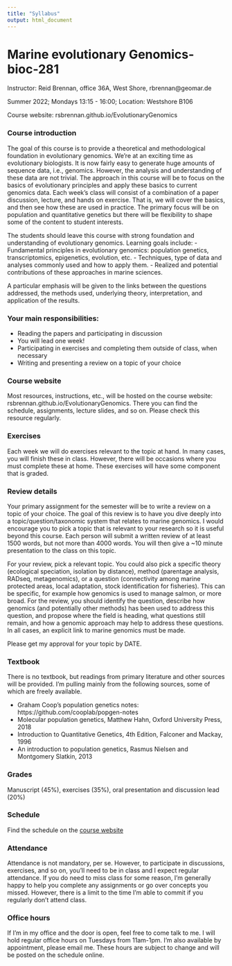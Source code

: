 ```yaml
---
title: "Syllabus"
output: html_document
---
```


# Marine evolutionary Genomics- bioc-281

Instructor: Reid Brennan, office 36A, West Shore, rbrennan@geomar.de

Summer 2022; Mondays 13:15 - 16:00; Location: Westshore B106

Course website: rsbrennan.github.io/EvolutionaryGenomics

### Course introduction
The goal of this course is to provide a theoretical and methodological foundation in evolutionary genomics. We’re at an exciting time as evolutionary biologists. It is now fairly easy to generate huge amounts of sequence data, i.e., genomics. However, the analysis and understanding of these data are not trivial. The approach in this course will be to focus on the basics of evolutionary principles and apply these basics to current genomics data. Each week’s class will consist of a combination of a paper discussion, lecture, and hands on exercise. That is, we will cover the basics, and then see how these are used in practice. The primary focus will be on population and quantitative genetics but there will be flexibility to shape some of the content to student interests. 

The students should leave this course with strong foundation and understanding of evolutionary genomics. Learning goals include:
- Fundamental principles in evolutionary genomics: population genetics, transcriptomics, epigenetics, evolution, etc.
- Techniques, type of data and analyses commonly used and how to apply them.
- Realized and potential contributions of these approaches in marine sciences. 

A particular emphasis will be given to the links between the questions addressed, the methods used, underlying theory, interpretation, and application of the results.

### Your main responsibilities:
- Reading the papers and participating in discussion
- You will lead one week!
- Participating in exercises and completing them outside of class, when necessary
- Writing and presenting a review on a topic of your choice

### Course website
Most resources, instructions, etc., will be hosted on the course website: rsbrennan.github.io/EvolutionaryGenomics. There you can find the schedule, assignments, lecture slides, and so on. Please check this resource regularly. 

### Exercises
Each week we will do exercises relevant to the topic at hand. In many cases, you will finish these in class. However, there will be occasions where you must complete these at home. These exercises will have some component that is graded.

### Review details
Your primary assignment for the semester will be to write a review on a topic of your choice. The goal of this review is to have you dive deeply into a topic/question/taxonomic system that relates to marine genomics. I would encourage you to pick a topic that is relevant to your research so it is useful beyond this course. Each person will submit a written review of at least 1500 words, but not more than 4000 words. You will then give a ~10 minute presentation to the class on this topic.

For your review, pick a relevant topic. You could also pick a specific theory (ecological speciation, isolation by distance), method (parentage analysis, RADseq, metagenomics), or a question (connectivity among marine protected areas, local adaptation, stock identification for fisheries). This can be specific, for example how genomics is used to manage salmon, or more broad. For the review, you should identify the question, describe how genomics (and potentially other methods) has been used to address this question, and propose where the field is heading, what questions still remain, and how a genomic approach may help to address these questions. In all cases, an explicit link to marine genomics must be made.

Please get my approval for your topic by DATE.

### Textbook
There is no textbook, but readings from primary literature and other sources will be provided. I’m pulling mainly from the following sources, some of which are freely available.

- Graham Coop’s population genetics notes: https://github.com/cooplab/popgen-notes
- Molecular population genetics, Matthew Hahn,  Oxford University Press, 2018 
- Introduction to Quantitative Genetics, 4th Edition, Falconer and Mackay, 1996
- An introduction to population genetics, Rasmus Nielsen and Montgomery Slatkin, 2013

### Grades
Manuscript (45%), exercises (35%), oral presentation and discussion lead (20%)

### Schedule
Find the schedule on the [course website](https://rsbrennan.github.io/EvolutionaryGenomics/schedule.html)

### Attendance
Attendance is not mandatory, per se. However, to participate in discussions, exercises, and so on, you’ll need to be in class and I expect regular attendance. If you do need to miss class for some reason, I’m generally happy to help you complete any assignments or go over concepts you missed. However, there is a limit to the time I’m able to commit if you regularly don’t attend class.

### Office hours
If I’m in my office and the door is open, feel free to come talk to me. I will hold regular office hours on Tuesdays from 11am-1pm. I’m also available by appointment, please email me. These hours are subject to change and will be posted on the schedule online.

